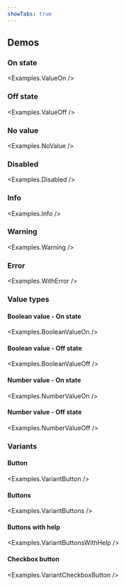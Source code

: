 ```yaml
---
showTabs: true
---
```



## Demos

### On state

<Examples.ValueOn />

### Off state

<Examples.ValueOff />

### No value

<Examples.NoValue />

### Disabled

<Examples.Disabled />

### Info

<Examples.Info />

### Warning

<Examples.Warning />

### Error

<Examples.WithError />

### Value types

#### Boolean value - On state

<Examples.BooleanValueOn />

#### Boolean value - Off state

<Examples.BooleanValueOff />

#### Number value - On state

<Examples.NumberValueOn />

#### Number value - Off state

<Examples.NumberValueOff />

### Variants

#### Button

<Examples.VariantButton />

#### Buttons

<Examples.VariantButtons />

#### Buttons with help

<Examples.VariantButtonsWithHelp />

<VisibleWhenVisualTest>
  <Examples.VariantButtonsWithoutLabel />
</VisibleWhenVisualTest>

#### Checkbox button

<Examples.VariantCheckboxButton />
